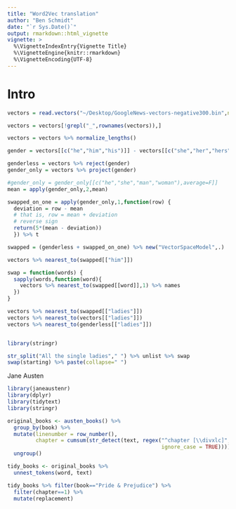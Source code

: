 ```yaml
---
title: "Word2Vec translation"
author: "Ben Schmidt"
date: "`r Sys.Date()`"
output: rmarkdown::html_vignette
vignette: >
  %\VignetteIndexEntry{Vignette Title}
  %\VignetteEngine{knitr::rmarkdown}
  %\VignetteEncoding{UTF-8}
---
```


# Intro 

```r
vectors = read.vectors("~/Desktop/GoogleNews-vectors-negative300.bin",nrow=50000) %>% normalize_lengths
```

```r
vectors = vectors[!grepl("_",rownames(vectors)),]

vectors = vectors %>% normalize_lengths()

gender = vectors[[c("he","him","his")]] - vectors[[c("she","her","hers")]]

genderless = vectors %>% reject(gender)
gender_only = vectors %>% project(gender)

#gender_only = gender_only[[c("he","she","man","woman"),average=F]]
mean = apply(gender_only,2,mean)

swapped_on_one = apply(gender_only,1,function(row) {
  deviation = row - mean
  # that is, row = mean + deviation
  # reverse sign
  return(5*(mean - deviation))
  }) %>% t

swapped = (genderless + swapped_on_one) %>% new("VectorSpaceModel",.)

vectors %>% nearest_to(swapped[["him"]])

swap = function(words) {
  sapply(words,function(word){
    vectors %>% nearest_to(swapped[[word]],1) %>% names
  })
}

vectors %>% nearest_to(swapped[["ladies"]])
vectors %>% nearest_to(vectors[["ladies"]])
vectors %>% nearest_to(genderless[["ladies"]])


library(stringr)

str_split("All the single ladies"," ") %>% unlist %>% swap
swap(starting) %>% paste(collapse=" ")
```


Jane Austen

```r

library(janeaustenr)
library(dplyr)
library(tidytext)
library(stringr)

original_books <- austen_books() %>%
  group_by(book) %>%
  mutate(linenumber = row_number(),
         chapter = cumsum(str_detect(text, regex("^chapter [\\divxlc]",
                                                 ignore_case = TRUE)))) %>%
  ungroup()

tidy_books <- original_books %>%
  unnest_tokens(word, text)

tidy_books %>% filter(book=="Pride & Prejudice") %>%
  filter(chapter==1) %>%
  mutate(replacement)
  



```
